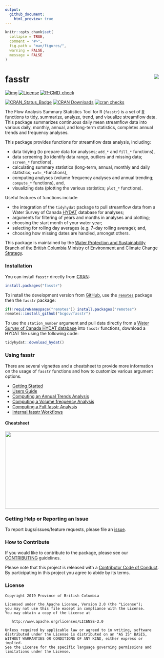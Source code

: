 ```yaml
---
output:
  github_document:
    html_preview: true
---
```


<!--
Copyright 2019 Province of British Columbia

Licensed under the Apache License, Version 2.0 (the "License");
you may not use this file except in compliance with the License.
You may obtain a copy of the License at

http://www.apache.org/licenses/LICENSE-2.0

Unless required by applicable law or agreed to in writing, software distributed under the License is distributed on an "AS IS" BASIS,
WITHOUT WARRANTIES OR CONDITIONS OF ANY KIND, either express or implied.
See the License for the specific language governing permissions and limitations under the License.
-->

```r
knitr::opts_chunk$set(
  collapse = TRUE,
  comment = "#>",
  fig.path = "man/figures/",
  warning = FALSE,
  message = FALSE
)
```

# fasstr <img src="man/figures/fasstr.png" align="right" />

<!-- badges: start -->
[![img](https://img.shields.io/badge/Lifecycle-Stable-97ca00)](https://github.com/bcgov/repomountie/blob/master/doc/lifecycle-badges.md)
[![License](https://img.shields.io/badge/License-Apache%202.0-blue.svg)](https://opensource.org/licenses/Apache-2.0) 
[![R-CMD-check](https://github.com/bcgov/fasstr/workflows/R-CMD-check/badge.svg)](https://github.com/bcgov/fasstr/actions)

[![CRAN\_Status\_Badge](https://www.r-pkg.org/badges/version/fasstr)](https://cran.r-project.org/package=fasstr) [![CRAN Downloads](https://cranlogs.r-pkg.org/badges/fasstr?color=brightgreen)](https://CRAN.R-project.org/package=fasstr) [![cran checks](https://cranchecks.info/badges/worst/fasstr)](https://CRAN.R-project.org/web/checks/check_results_fasstr.html)
<!-- badges: end -->


The Flow Analysis Summary Statistics Tool for R (`fasstr`) is a set of [R](http://www.r-project.org) functions to tidy, summarize, analyze, trend, and visualize streamflow data. This package summarizes continuous daily mean streamflow data into various daily, monthly, annual, and long-term statistics, completes annual trends and frequency analyses.

This package provides functions for streamflow data analysis, including:

- data tidying (to prepare data for analyses; `add_*` and `fill_*` functions),
- data screening (to identify data range, outliers and missing data; `screen_*` functions),
- calculating summary statistics (long-term, annual, monthly and daily statistics; `calc_*`functions),
- computing analyses (volume frequency analyses and annual trending; `compute_*` functions), and,
- visualizing data (plotting the various statistics; `plot_*` functions).

Useful features of functions include:

- the integration of the `tidyhydat` package to pull streamflow data from a Water Survey of Canada [HYDAT](https://www.canada.ca/en/environment-climate-change/services/water-overview/quantity/monitoring/survey/data-products-services/national-archive-hydat.html) database for analyses;
- arguments for filtering of years and months in analyses and plotting;
- choosing the start month of your water year;
- selecting for rolling day averages (e.g. 7-day rolling average); and,
- choosing how missing dates are handled, amongst others.

This package is maintained by the [Water Protection and Sustainability Branch of the British Columbia Ministry of Environment and Climate Change Strategy](https://www2.gov.bc.ca/gov/content/environment/air-land-water/water).

### Installation

You can install `fasstr` directly from [CRAN](https://cran.r-project.org/package=fasstr):

```r
install.packages("fasstr")
```

To install the development version from [GitHub](https://github.com/bcgov/fasstr), use the [`remotes`](https://cran.r-project.org/package=remotes) package then the `fasstr` package:

```r
if(!requireNamespace("remotes")) install.packages("remotes")
remotes::install_github("bcgov/fasstr")
```

To use the `station_number` argument and pull data directly from a [Water Survey of Canada HYDAT database](https://www.canada.ca/en/environment-climate-change/services/water-overview/quantity/monitoring/survey/data-products-services/national-archive-hydat.html) into `fasstr` functions, download a HYDAT file using the following code:

```r
tidyhydat::download_hydat()
```


### Using fasstr

There are several vignettes and a cheatsheet to provide more information on the usage of `fasstr` functions and how to customize various argument options.

- [Getting Started](https://bcgov.github.io/fasstr/articles/fasstr.html)
- [Users Guide](https://bcgov.github.io/fasstr/articles/fasstr_users_guide.html)
- [Computing an Annual Trends Analysis](https://bcgov.github.io/fasstr/articles/fasstr_trending_analysis.html)
- [Computing a Volume frequency Analysis](https://bcgov.github.io/fasstr/articles/fasstr_frequency_analysis.html)
- [Computing a Full fasstr Analysis](https://bcgov.github.io/fasstr/articles/fasstr_full_analysis.html)
- [Internal fasstr Workflows](https://bcgov.github.io/fasstr/articles/fasstr_under_the_hood.html)

#### Cheatsheet

<a href="https://github.com/bcgov/fasstr/raw/main/fasstr_cheatsheet.pdf"><img src="man/figures/fasstr_cheatsheet.png" width="630" height="252"/></a>


### Getting Help or Reporting an Issue

To report bugs/issues/feature requests, please file an [issue](https://github.com/bcgov/fasstr/issues/).

### How to Contribute

If you would like to contribute to the package, please see our 
[CONTRIBUTING](CONTRIBUTING.md) guidelines.

Please note that this project is released with a [Contributor Code of Conduct](CODE_OF_CONDUCT.md). By participating in this project you agree to abide by its terms.

### License

    Copyright 2019 Province of British Columbia

    Licensed under the Apache License, Version 2.0 (the "License");
    you may not use this file except in compliance with the License.
    You may obtain a copy of the License at 

       http://www.apache.org/licenses/LICENSE-2.0

    Unless required by applicable law or agreed to in writing, software
    distributed under the License is distributed on an "AS IS" BASIS,
    WITHOUT WARRANTIES OR CONDITIONS OF ANY KIND, either express or implied.
    See the License for the specific language governing permissions and
    limitations under the License.
